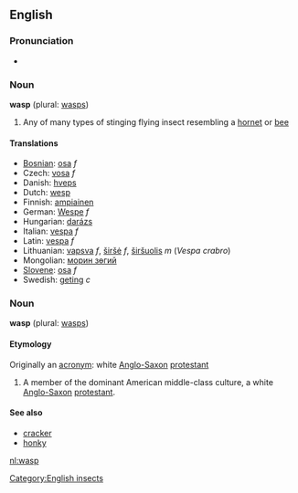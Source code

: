 ==English==
===Pronunciation===
*{{audio|en-us-wasp.ogg|Audio (US)}}

===Noun===
'''wasp''' (plural: [[wasps]])

#Any of many types of stinging flying insect resembling a [[hornet]] or [[bee]]

====Translations====
*[[Bosnian]]: [[osa]] ''f''
*Czech: [[vosa]] ''f''
*Danish: [[hveps]]
*Dutch: [[wesp]]
*Finnish: [[ampiainen]]
*German: [[Wespe]] ''f''
*Hungarian: [[darázs]]
*Italian: [[vespa]] ''f''
*Latin: [[vespa]] ''f''
*Lithuanian: [[vapsva]] ''f'', [[širšė]] ''f'', [[širšuolis]] ''m'' (''Vespa crabro'')
*Mongolian: [[морин зөгий]]
*[[Slovene]]: [[osa]] ''f''
*Swedish: [[geting]] ''c''

===Noun===
'''wasp''' (plural: [[wasps]])

====Etymology====
Originally an [[acronym]]: white [[Anglo-Saxon]] [[protestant]]

# A member of the dominant American middle-class culture, a white [[Anglo-Saxon]] [[protestant]].

====See also====
*[[cracker]]
*[[honky]]

[[Category:English insects]]

[[nl:wasp]]